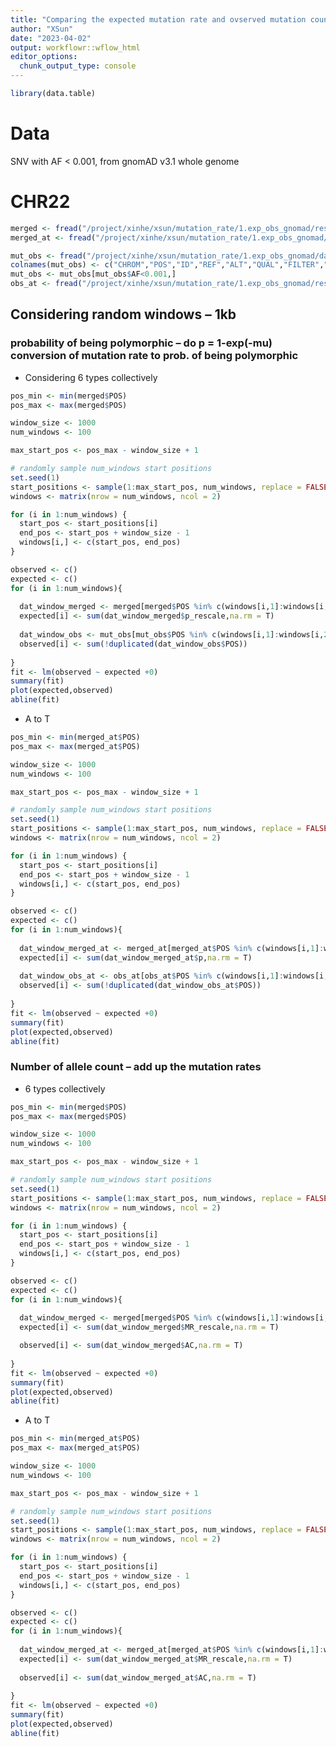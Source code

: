 ```yaml
---
title: "Comparing the expected mutation rate and ovserved mutation counts -- random windows"
author: "XSun"
date: "2023-04-02"
output: workflowr::wflow_html
editor_options:
  chunk_output_type: console
---
```


```r
library(data.table)
```

# Data

SNV with AF < 0.001, from gnomAD v3.1 whole genome 

# CHR22

```r
merged <- fread("/project/xinhe/xsun/mutation_rate/1.exp_obs_gnomad/results/exp_merged_rare_chr22_rescal.csv")
merged_at <- fread("/project/xinhe/xsun/mutation_rate/1.exp_obs_gnomad/results/exp_merged_at_rare_chr22_rescal.csv")

mut_obs <- fread("/project/xinhe/xsun/mutation_rate/1.exp_obs_gnomad/data/chr22.SNV.txt")
colnames(mut_obs) <- c("CHROM","POS","ID","REF","ALT","QUAL","FILTER","AN","AC","AF")
mut_obs <- mut_obs[mut_obs$AF<0.001,]
obs_at <- fread("/project/xinhe/xsun/mutation_rate/1.exp_obs_gnomad/results/obs_at_rare_chr22_rescal.csv")

```
## Considering random windows -- 1kb

### probability of being polymorphic -- do p = 1-exp(-mu) conversion of mutation rate to prob. of being polymorphic

- Considering 6 types collectively

```r
pos_min <- min(merged$POS)
pos_max <- max(merged$POS)

window_size <- 1000
num_windows <- 100

max_start_pos <- pos_max - window_size + 1

# randomly sample num_windows start positions
set.seed(1)
start_positions <- sample(1:max_start_pos, num_windows, replace = FALSE)
windows <- matrix(nrow = num_windows, ncol = 2)

for (i in 1:num_windows) {
  start_pos <- start_positions[i]
  end_pos <- start_pos + window_size - 1
  windows[i,] <- c(start_pos, end_pos)
}

observed <- c()
expected <- c()
for (i in 1:num_windows){
  
  dat_window_merged <- merged[merged$POS %in% c(windows[i,1]:windows[i,2]),]
  expected[i] <- sum(dat_window_merged$p_rescale,na.rm = T)
  
  dat_window_obs <- mut_obs[mut_obs$POS %in% c(windows[i,1]:windows[i,2]),]
  observed[i] <- sum(!duplicated(dat_window_obs$POS))
  
}
fit <- lm(observed ~ expected +0)
summary(fit)
plot(expected,observed)
abline(fit)
```


- A to T

```r
pos_min <- min(merged_at$POS)
pos_max <- max(merged_at$POS)

window_size <- 1000
num_windows <- 100

max_start_pos <- pos_max - window_size + 1

# randomly sample num_windows start positions
set.seed(1)
start_positions <- sample(1:max_start_pos, num_windows, replace = FALSE)
windows <- matrix(nrow = num_windows, ncol = 2)

for (i in 1:num_windows) {
  start_pos <- start_positions[i]
  end_pos <- start_pos + window_size - 1
  windows[i,] <- c(start_pos, end_pos)
}

observed <- c()
expected <- c()
for (i in 1:num_windows){
  
  dat_window_merged_at <- merged_at[merged_at$POS %in% c(windows[i,1]:windows[i,2]),]
  expected[i] <- sum(dat_window_merged_at$p,na.rm = T)
  
  dat_window_obs_at <- obs_at[obs_at$POS %in% c(windows[i,1]:windows[i,2]),]
  observed[i] <- sum(!duplicated(dat_window_obs_at$POS))
  
}
fit <- lm(observed ~ expected +0)
summary(fit)
plot(expected,observed)
abline(fit)
```



### Number of allele count -- add up the mutation rates

- 6 types collectively

```r

pos_min <- min(merged$POS)
pos_max <- max(merged$POS)

window_size <- 1000
num_windows <- 100

max_start_pos <- pos_max - window_size + 1

# randomly sample num_windows start positions
set.seed(1)
start_positions <- sample(1:max_start_pos, num_windows, replace = FALSE)
windows <- matrix(nrow = num_windows, ncol = 2)

for (i in 1:num_windows) {
  start_pos <- start_positions[i]
  end_pos <- start_pos + window_size - 1
  windows[i,] <- c(start_pos, end_pos)
}

observed <- c()
expected <- c()
for (i in 1:num_windows){
  
  dat_window_merged <- merged[merged$POS %in% c(windows[i,1]:windows[i,2]),]
  expected[i] <- sum(dat_window_merged$MR_rescale,na.rm = T)

  observed[i] <- sum(dat_window_merged$AC,na.rm = T)
  
}
fit <- lm(observed ~ expected +0)
summary(fit)
plot(expected,observed)
abline(fit)
```


- A to T


```r
pos_min <- min(merged_at$POS)
pos_max <- max(merged_at$POS)

window_size <- 1000
num_windows <- 100

max_start_pos <- pos_max - window_size + 1

# randomly sample num_windows start positions
set.seed(1)
start_positions <- sample(1:max_start_pos, num_windows, replace = FALSE)
windows <- matrix(nrow = num_windows, ncol = 2)

for (i in 1:num_windows) {
  start_pos <- start_positions[i]
  end_pos <- start_pos + window_size - 1
  windows[i,] <- c(start_pos, end_pos)
}

observed <- c()
expected <- c()
for (i in 1:num_windows){
  
  dat_window_merged_at <- merged_at[merged_at$POS %in% c(windows[i,1]:windows[i,2]),]
  expected[i] <- sum(dat_window_merged_at$MR_rescale,na.rm = T)
  
  observed[i] <- sum(dat_window_merged_at$AC,na.rm = T)
  
}
fit <- lm(observed ~ expected +0)
summary(fit)
plot(expected,observed)
abline(fit)
```